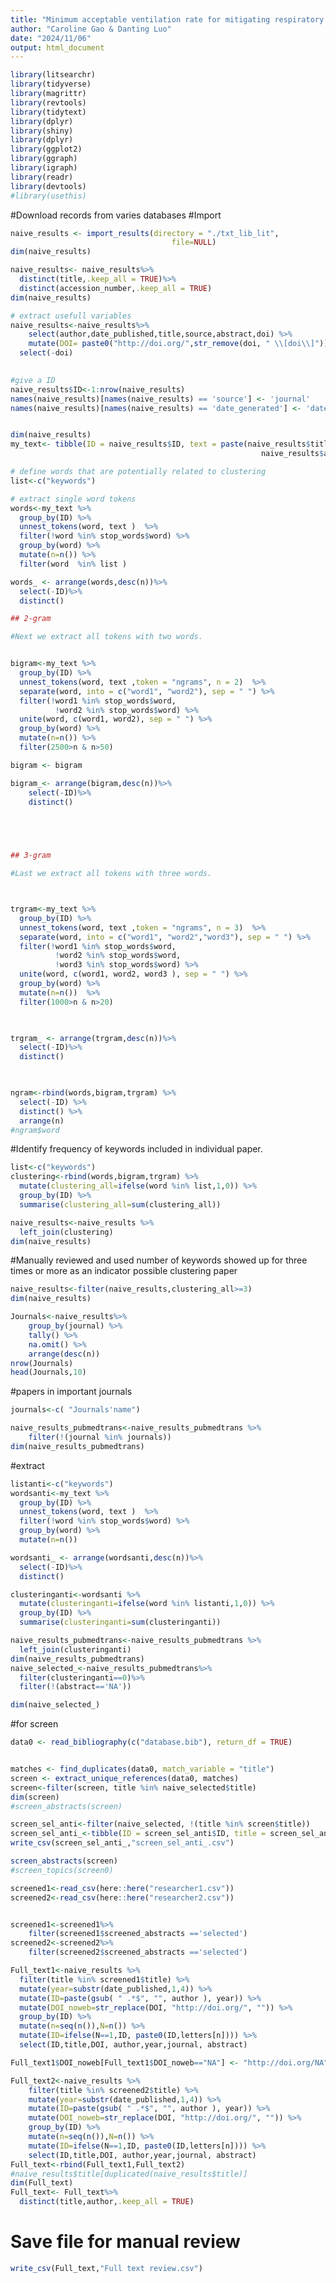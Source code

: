 ```yaml
---
title: "Minimum acceptable ventilation rate for mitigating respiratory infection: lesson from COVID-19 pandemic"
author: "Caroline Gao & Danting Luo"
date: "2024/11/06"
output: html_document
---
```




```r
library(litsearchr)
library(tidyverse)
library(magrittr)
library(revtools)
library(tidytext)
library(dplyr)
library(shiny)
library(dplyr)
library(ggplot2)
library(ggraph)
library(igraph)
library(readr)
library(devtools)
#library(usethis)

```
#Download records from varies databases
#Import
```r
naive_results <- import_results(directory = "./txt_lib_lit",
                                    file=NULL) 
dim(naive_results)

naive_results<- naive_results%>%
  distinct(title,.keep_all = TRUE)%>%
  distinct(accession_number,.keep_all = TRUE)
dim(naive_results)

# extract usefull variables 
naive_results<-naive_results%>% 
    select(author,date_published,title,source,abstract,doi) %>% 
    mutate(DOI= paste0("http://doi.org/",str_remove(doi, " \\[doi\\]"))) %>%
  select(-doi)
  

#give a ID 
naive_results$ID<-1:nrow(naive_results)
names(naive_results)[names(naive_results) == 'source'] <- 'journal'
names(naive_results)[names(naive_results) == 'date_generated'] <- 'date_published'


dim(naive_results)
my_text<- tibble(ID = naive_results$ID, text = paste(naive_results$title,  
                                                        naive_results$abstract))

```




```r


# define words that are potentially related to clustering 
list<-c("keywords")

# extract single word tokens
words<-my_text %>% 
  group_by(ID) %>%
  unnest_tokens(word, text )  %>% 
  filter(!word %in% stop_words$word) %>% 
  group_by(word) %>% 
  mutate(n=n()) %>% 
  filter(word  %in% list ) 

words_ <- arrange(words,desc(n))%>%
  select(-ID)%>% 
  distinct()

## 2-gram

#Next we extract all tokens with two words.


bigram<-my_text %>% 
  group_by(ID) %>%
  unnest_tokens(word, text ,token = "ngrams", n = 2)  %>% 
  separate(word, into = c("word1", "word2"), sep = " ") %>% 
  filter(!word1 %in% stop_words$word,
          !word2 %in% stop_words$word) %>%
  unite(word, c(word1, word2), sep = " ") %>% 
  group_by(word) %>% 
  mutate(n=n()) %>% 
  filter(2500>n & n>50)

bigram <- bigram 

bigram_<- arrange(bigram,desc(n))%>%
    select(-ID)%>% 
    distinct()
  




## 3-gram

#Last we extract all tokens with three words.



trgram<-my_text %>% 
  group_by(ID) %>%
  unnest_tokens(word, text ,token = "ngrams", n = 3)  %>% 
  separate(word, into = c("word1", "word2","word3"), sep = " ") %>% 
  filter(!word1 %in% stop_words$word,
          !word2 %in% stop_words$word,
          !word3 %in% stop_words$word) %>%
  unite(word, c(word1, word2, word3 ), sep = " ") %>% 
  group_by(word) %>% 
  mutate(n=n())  %>% 
  filter(1000>n & n>20)
  


trgram_ <- arrange(trgram,desc(n))%>% 
  select(-ID)%>% 
  distinct()
  


ngram<-rbind(words,bigram,trgram) %>% 
  select(-ID) %>% 
  distinct() %>% 
  arrange(n)
#ngram$word


```

#Identify frequency of keywords included in individual paper. 

```r
list<-c("keywords")
clustering<-rbind(words,bigram,trgram) %>% 
  mutate(clustering_all=ifelse(word %in% list,1,0)) %>% 
  group_by(ID) %>% 
  summarise(clustering_all=sum(clustering_all)) 

naive_results<-naive_results %>% 
  left_join(clustering)
dim(naive_results)
```
#Manually reviewed and used number of keywords showed up for three times or more as an indicator possible clustering paper

```r
naive_results<-filter(naive_results,clustering_all>=3)
dim(naive_results)
```

```r
Journals<-naive_results%>% 
    group_by(journal) %>% 
    tally() %>% 
    na.omit() %>% 
    arrange(desc(n))
nrow(Journals)
head(Journals,10)

```

#papers in important journals

```r
journals<-c( "Journals'name")

naive_results_pubmedtrans<-naive_results_pubmedtrans %>% 
    filter(!(journal %in% journals))
dim(naive_results_pubmedtrans)


```
#extract
```r
listanti<-c("keywords")
wordsanti<-my_text %>% 
  group_by(ID) %>%
  unnest_tokens(word, text )  %>% 
  filter(!word %in% stop_words$word) %>% 
  group_by(word) %>% 
  mutate(n=n()) 

wordsanti_ <- arrange(wordsanti,desc(n))%>% 
  select(-ID)%>% 
  distinct()

clusteringanti<-wordsanti %>% 
  mutate(clusteringanti=ifelse(word %in% listanti,1,0)) %>% 
  group_by(ID) %>% 
  summarise(clusteringanti=sum(clusteringanti)) 

naive_results_pubmedtrans<-naive_results_pubmedtrans %>% 
  left_join(clusteringanti)
dim(naive_results_pubmedtrans)
naive_selected_<-naive_results_pubmedtrans%>%
  filter(clusteringanti==0)%>%
  filter(!(abstract=='NA'))

dim(naive_selected_)

```

#for screen
```r


data0 <- read_bibliography(c("database.bib"), return_df = TRUE)


matches <- find_duplicates(data0, match_variable = "title") 
screen <- extract_unique_references(data0, matches) 
screen<-filter(screen, title %in% naive_selected$title)
dim(screen)
#screen_abstracts(screen)
```

```r
screen_sel_anti<-filter(naive_selected, !(title %in% screen$title))
screen_sel_anti_<-tibble(ID = screen_sel_anti$ID, title = screen_sel_anti$title, abstract=screen_sel_anti$abstract)
write_csv(screen_sel_anti_,"screen_sel_anti_.csv")
```

```r

screen_abstracts(screen)
#screen_topics(screen0)
```

```r
screened1<-read_csv(here::here("researcher1.csv"))
screened2<-read_csv(here::here("researcher2.csv"))


screened1<-screened1%>% 
    filter(screened1$screened_abstracts =='selected')
screened2<-screened2%>% 
    filter(screened2$screened_abstracts =='selected')

```

```r

Full_text1<-naive_results %>% 
  filter(title %in% screened1$title) %>% 
  mutate(year=substr(date_published,1,4)) %>% 
  mutate(ID=paste(gsub( " .*$", "", author ), year)) %>% 
  mutate(DOI_noweb=str_replace(DOI, "http://doi.org/", "")) %>%
  group_by(ID) %>% 
  mutate(n=seq(n()),N=n()) %>% 
  mutate(ID=ifelse(N==1,ID, paste0(ID,letters[n]))) %>% 
  select(ID,title,DOI, author,year,journal, abstract)  

Full_text1$DOI_noweb[Full_text1$DOI_noweb=="NA"] <- "http://doi.org/NA"

Full_text2<-naive_results %>% 
    filter(title %in% screened2$title) %>% 
    mutate(year=substr(date_published,1,4)) %>% 
    mutate(ID=paste(gsub( " .*$", "", author ), year)) %>% 
    mutate(DOI_noweb=str_replace(DOI, "http://doi.org/", "")) %>% 
    group_by(ID) %>% 
    mutate(n=seq(n()),N=n()) %>% 
    mutate(ID=ifelse(N==1,ID, paste0(ID,letters[n]))) %>% 
    select(ID,title,DOI, author,year,journal, abstract)  
Full_text<-rbind(Full_text1,Full_text2) 
#naive_results$title[duplicated(naive_results$title)]
dim(Full_text)
Full_text<- Full_text%>%
  distinct(title,author,.keep_all = TRUE) 
```


# Save file for manual review 

```r
write_csv(Full_text,"Full text review.csv")
```

